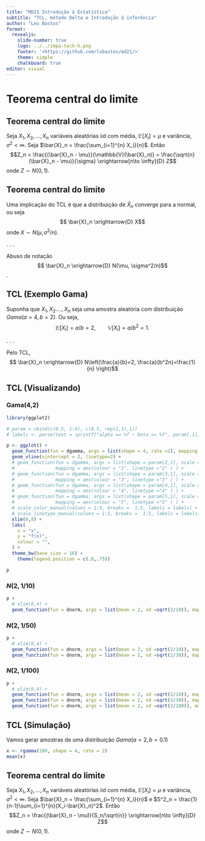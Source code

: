 ```yaml
---
title: "MD21 Introdução à Estatística"
subtitle: "TCL, método Delta e Introdução à inferência"
author: "Leo Bastos"
format: 
  revealjs:
    slide-number: true
    logo: ../../impa-tech-h.png
    footer: '<https://github.com/lsbastos/md21/>'
    theme: simple
    chalkboard: true
editor: visual
---
```


# Teorema central do limite


## Teorema central do limite

Seja $X_1, X_2, \ldots, X_n$ variáveis aleatórias iid com média, $\mathbb{E}[X_i] = \mu$ e variância, $\sigma^2 < \infty$. Seja $\bar{X}_n = \frac{\sum_{i=1}^{n} X_i}{n}$. Então 
$$Z_n = \frac{(\bar{X}_n - \mu)}{\mathbb{V}(\bar{X}_n)} = \frac{\sqrt{n}(\bar{X}_n - \mu)}{\sigma}  \xrightarrow[n\to \infty]{D} Z$$ onde $Z \sim N(0,1).$


## Teorema central do limite

Uma implicação do TCL é que a distribuição de $\bar{X}_n$ converge para a normal, ou seja
$$ \bar{X}_n \xrightarrow{D} X$$
onde $X \sim N(\mu, \sigma^2/n)$.

. . .

Abuso de notação
$$ \bar{X}_n \xrightarrow{D} N(\mu, \sigma^2/n)$$.

## TCL (Exemplo Gama)

Suponha que $X_1,X_2.\ldots, X_n$ seja uma amostra aleatória com distribuição $Gama(a=4, b=2)$. Ou seja, $$\mathbb{E}[X_i] = a/b = 2, \qquad \mathbb{V}[X_i] = a/b^2 = 1.$$

. . .

Pelo TCL, 
$$ \bar{X}_n \xrightarrow{D} N\left(\frac{a}{b}=2, \frac{a}{b^2n}=\frac{1}{n} \right)$$

## TCL (Visualizando)


::: {.panel-tabset}

### Gama(4,2)

```r
library(ggplot2)

# param = cbind(c(0.5, 1:4), c(0.5, rep(2,3),1))
# labels <- parse(text = sprintf("alpha == %f ~ beta == %f", param[,1], param[,2]))

p <- ggplot() +
  geom_function(fun = dgamma, args = list(shape = 4, rate =2), mapping = aes(colour = "Gamma(4,2)" ) ) +
  geom_vline(xintercept = 2, linetype=2) + 
  # geom_function(fun = dgamma, args = list(shape = param[2,1], scale = param[2,2]), 
  #               mapping = aes(colour = "2", linetype ="2" ) ) +
  # geom_function(fun = dgamma, args = list(shape = param[3,1], scale = param[3,2]), 
  #               mapping = aes(colour = "3", linetype ="3" ) ) +
  # geom_function(fun = dgamma, args = list(shape = param[4,1], scale = param[4,2]), 
  #               mapping = aes(colour = "4", linetype ="4" ) ) +
  # geom_function(fun = dgamma, args = list(shape = param[5,1], scale = param[5,2]), 
  #               mapping = aes(colour = "5", linetype ="5" ) ) +
  # scale_color_manual(values = 1:5, breaks =  1:5, labels = labels) +
  # scale_linetype_manual(values = 1:5, breaks =  1:5, labels = labels) +
  xlim(0,8) +
  labs(
    x = "x",
    y = "f(x)",
    colour = "",
  ) + 
  theme_bw(base_size = 16) + 
    theme(legend.position = c(.8,.75))

p
```

### $N(2, 1/10)$

```r
p +
  # xlim(0,4) +
  geom_function(fun = dnorm, args = list(mean = 2, sd =sqrt(2/10)), mapping = aes(colour = "n=10; N(2,1/n)" ) )  
```

### $N(2, 1/50)$

```r
p +
  # xlim(0,4) +
  geom_function(fun = dnorm, args = list(mean = 2, sd =sqrt(2/10)), mapping = aes(colour = "n=10; N(2,1/n)" ) ) +
  geom_function(fun = dnorm, args = list(mean = 2, sd =sqrt(2/30)), mapping = aes(colour = "n=30; N(2,1/n)" ) )  
```

### $N(2, 1/100)$

```r
p +
  # xlim(0,4) +
  geom_function(fun = dnorm, args = list(mean = 2, sd =sqrt(2/10)), mapping = aes(colour = "n=10; N(2,1/n)" ) ) +
  geom_function(fun = dnorm, args = list(mean = 2, sd =sqrt(2/30)), mapping = aes(colour = "n=30; N(2,1/n)" ) ) +
  geom_function(fun = dnorm, args = list(mean = 2, sd =sqrt(2/100)), mapping = aes(colour = "n=100; N(2,1/n)" ) ) 
```

:::




## TCL (Simulação)

Vamos gerar amostras de uma distribuição $Gama(a=2, b=0.1)$

```r
x <- rgamma(100, shape = 4, rate = 2)
mean(x)
```

## Teorema central do limite

Seja $X_1, X_2, \ldots, X_n$ variáveis aleatórias iid com média, $\mathbb{E}[X_i] = \mu$ e variância, $\sigma^2 < \infty$. Seja $\bar{X}_n = \frac{\sum_{i=1}^{n} X_i}{n}$ e $S^2_n = \frac{1}{n-1}\sum_{i=1}^{n}(X_i-\bar{X}_n)^2$. Então $$Z_n = \frac{(\bar{X}_n - \mu)}{S_n/\sqrt{n}} \xrightarrow[n\to \infty]{D} Z$$ onde $Z \sim N(0,1).$

<!-- ## Método Delta -->
